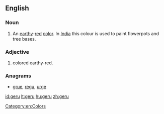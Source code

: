 ==English==

===Noun===
{{en-noun|-}}

# An [[earthy]]-[[red]] [[color]]. In [[India]] this colour is used to paint flowerpots and tree bases.

===Adjective===
{{en-adj}}

# colored earthy-red.

===Anagrams===
* [[grue#English|grue]], [[regu#English|regu]], [[urge#English|urge]]
[[Category:en:Colors]]

[[id:geru]]
[[lt:geru]]
[[hu:geru]]
[[zh:geru]]